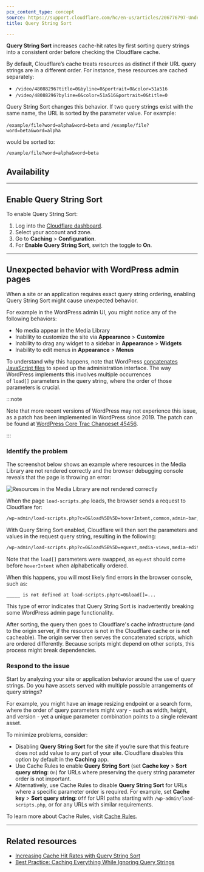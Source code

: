 ```yaml
---
pcx_content_type: concept
source: https://support.cloudflare.com/hc/en-us/articles/206776797-Understanding-Query-String-Sort
title: Query String Sort

---
```



**Query String Sort** increases cache-hit rates by first sorting query strings into a consistent order before checking the Cloudflare cache.

By default, Cloudflare’s cache treats resources as distinct if their URL query strings are in a different order. For instance, these resources are cached separately:

* `/video/48088296?title=0&byline=0&portrait=0&color=51a516`
* `/video/48088296?byline=0&color=51a516&portrait=0&title=0`

Query String Sort changes this behavior. If two query strings exist with the same name, the URL is sorted by the parameter value. For example:

`/example/file?word=alpha&word=beta` and `/example/file?word=beta&word=alpha`

would be sorted to:

`/example/file?word=alpha&word=beta`

## Availability

<FeatureTable id="cache.query_string_sort" />

***

## Enable Query String Sort

To enable Query String Sort:

1. Log into the [Cloudflare dashboard](https://dash.cloudflare.com).
2. Select your account and zone.
3. Go to **Caching** > **Configuration**.
4. For **Enable Query String Sort**, switch the toggle to **On**.

***

## Unexpected behavior with WordPress admin pages

When a site or an application requires exact query string ordering, enabling Query String Sort might cause unexpected behavior.

For example in the WordPress admin UI, you might notice any of the following behaviors:

* No media appear in the Media Library
* Inability to customize the site via **Appearance** > **Customize**
* Inability to drag any widget to a sidebar in **Appearance** > **Widgets**
* Inability to edit menus in **Appearance** > **Menus**

To understand why this happens, note that WordPress [concatenates JavaScript files](https://developer.wordpress.org/advanced-administration/wordpress/wp-config/#disable-javascript-concatenation) to speed up the administration interface. The way WordPress implements this involves multiple occurrences of `load[]` parameters in the query string, where the order of those parameters is crucial.

:::note


Note that more recent versions of WordPress may not experience this issue, as a patch has been implemented in WordPress since 2019. The patch can be found at [WordPress Core Trac Changeset 45456](https://core.trac.wordpress.org/changeset/45456).


:::

### Identify the problem

The screenshot below shows an example where resources in the Media Library are not rendered correctly and the browser debugging console reveals that the page is throwing an error:

![Resources in the Media Library are not rendered correctly](~/assets/images/support/media_library_enabling_query.png)

When the page `load-scripts.php` loads, the browser sends a request to Cloudflare for:

```txt
/wp-admin/load-scripts.php?c=0&load%5B%5D=hoverIntent,common,admin-bar,underscore,shortcode,backbone,wp-util,wp-backbone,media-models,wp-plupload,wp-mediaelement,wp-api-r&load%5B%5D=equest,media-views,media-editor,media-audiovideo,mce-view,imgareaselect,image-edit,media-grid,media,svg-painter&ver=5.0.3
```

With Query String Sort enabled, Cloudflare will then sort the parameters and values in the request query string, resulting in the following:

```txt
/wp-admin/load-scripts.php?c=0&load%5B%5D=equest,media-views,media-editor,media-audiovideo,mce-view,imgareaselect,image-edit,media-grid,media,svg-painter&load%5B%5D=hoverIntent,common,admin-bar,underscore,shortcode,backbone,wp-util,wp-backbone,media-models,wp-plupload,wp-mediaelement,wp-api-r&ver=5.0.3
```

Note that the `load[]` parameters were swapped, as `equest` should come before `hoverIntent` when alphabetically ordered.

When this happens, you will most likely find errors in the browser console, such as:

`_____ is not defined at load-scripts.php?c=0&load[]=...`

This type of error indicates that Query String Sort is inadvertently breaking some WordPress admin page functionality.

After sorting, the query then goes to Cloudflare's cache infrastructure (and to the origin server, if the resource is not in the Cloudflare cache or is not cacheable). The origin server then serves the concatenated scripts, which are ordered differently. Because scripts might depend on other scripts, this process might break dependencies.

### Respond to the issue

Start by analyzing your site or application behavior around the use of query strings. Do you have assets served with multiple possible arrangements of query strings?

For example, you might have an image resizing endpoint or a search form, where the order of query parameters might vary - such as width, height, and version - yet a unique parameter combination points to a single relevant asset.

To minimize problems, consider:

* Disabling **Query String Sort** for the site if you’re sure that this feature does not add value to any part of your site. Cloudflare disables this option by default in the **Caching** app.
* Use Cache Rules to enable **Query String Sort** (set **Cache key** > **Sort query string**: `On`) for URLs where preserving the query string parameter order is not important.
* Alternatively, use Cache Rules to disable **Query String Sort** for URLs where a specific parameter order is required. For example, set **Cache key** > **Sort query string**: `Off` for URI paths starting with `/wp-admin/load-scripts.php`, or for any URLs with similar requirements.

To learn more about Cache Rules, visit [Cache Rules](/cache/how-to/cache-rules/).

***

## Related resources

* [Increasing Cache Hit Rates with Query String Sort](https://blog.cloudflare.com/increasing-cache-hit-rates-with-query-string-sort/)
* [Best Practice: Caching Everything While Ignoring Query Strings](/cache/how-to/cache-rules/examples/cache-everything-ignore-query-strings/)

